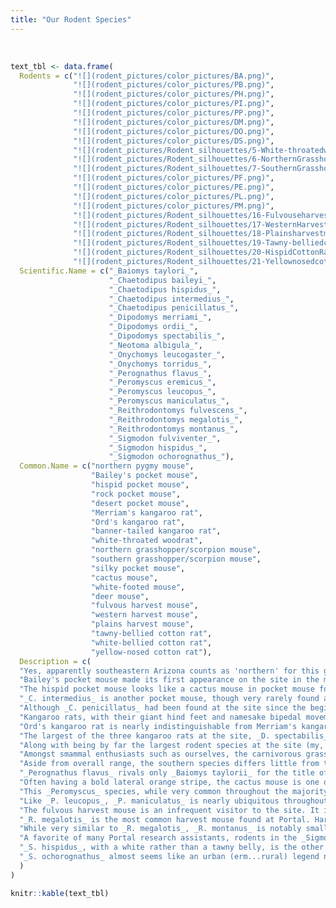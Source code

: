 ```yaml
---
title: "Our Rodent Species"
---
```

<br>

```r

text_tbl <- data.frame(
  Rodents = c("![](rodent_pictures/color_pictures/BA.png)",
              "![](rodent_pictures/color_pictures/PB.png)",
              "![](rodent_pictures/color_pictures/PH.png)",
              "![](rodent_pictures/color_pictures/PI.png)",
              "![](rodent_pictures/color_pictures/PP.png)",
              "![](rodent_pictures/color_pictures/DM.png)",
              "![](rodent_pictures/color_pictures/DO.png)",
              "![](rodent_pictures/color_pictures/DS.png)",
              "![](rodent_pictures/Rodent_silhouettes/5-White-throatedwoodrat.png)",
              "![](rodent_pictures/Rodent_silhouettes/6-NorthernGrasshoppermouse.png)",
              "![](rodent_pictures/Rodent_silhouettes/7-SouthernGrasshoppermouse.png)",
              "![](rodent_pictures/color_pictures/PF.png)",
              "![](rodent_pictures/color_pictures/PE.png)",
              "![](rodent_pictures/color_pictures/PL.png)",
              "![](rodent_pictures/color_pictures/PM.png)",
              "![](rodent_pictures/Rodent_silhouettes/16-Fulvouseharvestmouse.png)",
              "![](rodent_pictures/Rodent_silhouettes/17-WesternHarvestmouse.png)",
              "![](rodent_pictures/Rodent_silhouettes/18-Plainsharvestmouse.png)",
              "![](rodent_pictures/Rodent_silhouettes/19-Tawny-belliedcottonrat.png)",
              "![](rodent_pictures/Rodent_silhouettes/20-HispidCottonRat.png)",
              "![](rodent_pictures/Rodent_silhouettes/21-Yellownosedcottonrat.png)"), 
  Scientific.Name = c("_Baiomys taylori_", 
                      "_Chaetodipus baileyi_", 
                      "_Chaetodipus hispidus_",
                      "_Chaetodipus intermedius_",
                      "_Chaetodipus penicillatus_",
                      "_Dipodomys merriami_", 
                      "_Dipodomys ordii_", 
                      "_Dipodomys spectabilis_", 
                      "_Neotoma albigula_", 
                      "_Onychomys leucogaster_", 
                      "_Onychomys torridus_",
                      "_Perognathus flavus_",
                      "_Peromyscus eremicus_",
                      "_Peromyscus leucopus_",
                      "_Peromyscus maniculatus_",
                      "_Reithrodontomys fulvescens_",
                      "_Reithrodontomys megalotis_",
                      "_Reithrodontomys montanus_",
                      "_Sigmodon fulviventer_",
                      "_Sigmodon hispidus_",
                      "_Sigmodon ochorognathus_"),
  Common.Name = c("northern pygmy mouse", 
                  "Bailey's pocket mouse",
                  "hispid pocket mouse",
                  "rock pocket mouse",
                  "desert pocket mouse",
                  "Merriam's kangaroo rat", 
                  "Ord's kangaroo rat", 
                  "banner-tailed kangaroo rat", 
                  "white-throated woodrat", 
                  "northern grasshopper/scorpion mouse", 
                  "southern grasshopper/scorpion mouse",
                  "silky pocket mouse",
                  "cactus mouse",
                  "white-footed mouse",
                  "deer mouse",
                  "fulvous harvest mouse",
                  "western harvest mouse",
                  "plains harvest mouse",
                  "tawny-bellied cotton rat",
                  "white-bellied cotton rat",
                  "yellow-nosed cotton rat"),
  Description = c(
  "Yes, apparently southeastern Arizona counts as 'northern' for this genus. One of two competitors for title of 'smallest Portal rodent,' _B. taylori_ is currently an infrequent but welcome visitor to the site. As it is primarily a grassland species, individuals caught on the site rarely stay for long. Interestingly, the roughly 8-gram _B. taylori_ is often found in association with cotton rats (_Sigmodon_), which can weight in excess of 100 grams.", 
  "Bailey's pocket mouse made its first appearance on the site in the mid-1990s. It is essentially a giant version of its congeneric relative, the desert pocket mouse (_C. penicillatus_). While close in size to Merriam's and Ord's kangaroo rats, it is an inferior competitor and, therefore, is found almost solely on kangaroo rat exclosure plots.",
  "The hispid pocket mouse looks like a cactus mouse in pocket mouse form; it's the size of _C. baileyi_ with a beautiful lateral orange stripe. _C. hispidus_ has historically been the least frequently recorded species at the site. In the past few months, however, we've caught one or two each trapping period. Nevertheless, it remains a very transient speices; each individual caught this year has been caught once and then never seen again.",
  "_C. intermedius_ is another pocket mouse, though very rarely found at the site as it prefers rockier habitats; it is very similar to _C. penicillatus_ except in habitat preference.",
  "Although _C. penicillatus_ had been found at the site since the beginning of the study, it didn't become such an important player in the system until the 2000s. Now, this small pocket mouse is one of the main seasonal drivers of total rodent abundance at the site. The population explodes in the summers with known individuals, new adults, and brand new babies alike; they are ubiquitous across the site, regardless of plot type. In the winters, _C. penicillatus_ enters a type of torpor (not quite hibernation), creating a large seasonal fluctuation in abundance.  ",
  "Kangaroo rats, with their giant hind feet and namesake bipedal movement, are some of the most beloved species at the site. Of the three species in the _Dipodomys_ genus, _D. merriami_ is currently the most abundant and, presumably, dominant in the system.",
  "Ord's kangaroo rat is nearly indistinguishable from Merriam's kangaroo rat except for a tiny fifth toe on its hind feet that the Merriams lack. _D. ordii_ can be thought of as _D. merriami's_ kid brother who's always aspiring to be like his brother but can't quite keep up; a grass-loving species, _D. ordii_ is often just trailing _D. merriami_ in abundance.",
  "The largest of the three kangaroo rats at the site, _D. spectabilis_ (fondly referred to as 'spectabs' by those in the know) is known for its striking tail. It has by far the largest feet on the site at a whopping 48 mm average and often weighs in at over 100 grams, nearly twice the size of the other kangaroo rats. Spectabs were once running the show at Portal. As the site became shrubbier, however, the reign of _D. spectabilis_ came to a slow end in the 1990's. Since then, a few individuals have popped up here and there but haven't stuck around, often heading for grassier pastures.",
  "Along with being by far the largest rodent species at the site (my, what big teeth you have...), _Neotoma albigula_ also has a big reputation---roughly 200 grams worth. Woodrats are quite different ecologically from the rest of the species at the site. Unlike the majority of our rodents which are granivorous, _N. albigula_ is primarily a foliovore. (The resident woodrat in our ramada, however, seems to eat just about anything.) Woodrats---also commonly known as packrats---build middens, or large nests, out of sticks and any 'interesting' debris they can get their paws on. While their numbers at the site aren't prolific, research assistants know exactly which kangaroo rat exclosure plots this species tends to inhabit and secretly wish they'd brought leather gloves with them.",
  "Amongst smammal enthusiasts such as ourselves, the carnivorous grasshopper mice (_Onychomys_ genus) are legendary. Their name(s) and [this video](https://www.youtube.com/watch?v=ohd_mSIWTXk) basically say it all. In addition to eating insects and scorpions, they have been known to eat venomous centipedes and even other mice. Both species also have a distinctive high-pitched 'howl' when defending their territory. Mighty though they are, both species, and _O. leucogaster_ in particular, have hilariously short tails. For unknown reasons, the northern grasshopper mouse is less common at the site than the southern.",
  "Aside from overall range, the southern species differs little from the northern (_O. leucogaster_) except for a slightly longer tail and somewhat more elongated appearance. This species is more abundant at the site and can be found in all plot types.",
  "_Perognathus flavus_ rivals only _Baiomys taylorii_ for the title of smallest rodent at our site, weighing between 5 and 10 grams. Tiny, beautiful, and immensely soft, this aptly named silky pocket mouse is a favorite of previous and current research assistants alike. Its relatively low abundance and recent rarity makes it an especially exciting catch.",
  "Often having a bold lateral orange stripe, the cactus mouse is one of the most colorful and striking mice at Portal. It is also the most commonly found _Peromyscus_ species at the site, usually found in kangaroo rat exclosures and incidentally in the full removal plots. Unlike the white-footed mouse and deer mouse, however, it is mainly restricted to the deserts in the American Southwest and northern Mexico.",
  "This _Peromyscus_ species, while very common throughout the majority of the United States, is not all that common at Portal. _Peromyscus_ are good climbers and, therefore, frequently end up in the full rodent exclosure plots.",
  "Like _P. leucopus_, _P. maniculatus_ is nearly ubiquitous throughout the continental United States but is not a particularly common resident at the site. The desert variants of these two species are challenging to distinguish between, adding a fun challenge to trapping.",
  "The fulvous harvest mouse is an infrequent visitor to the site. It is the largest---and the rarest---harvest mouse species found at the site. Like many of the _Reithrodontomys_ caught at the site, it is most often found in kangaroo rat exclosures and full rodent removals.",
  "_R. megalotis_ is the most common harvest mouse found at Portal. Harvest mice abundance tends to remain fairly low throughout the site, though there is sometimes an increase in the winter when the desert pocket mice (_C. penicillatus_) are in torpor.",
  "While very similar to _R. megalotis_, _R. montanus_ is notably smaller than the other harvest mice at the site. It is less commonly found at the site than _R. megalotis_ but plays a similar role ecologically.",
  "A favorite of many Portal research assistants, rodents in the _Sigmodon_ genus are best described as 'squishy like cotton.' Okay, so maybe that's not the most descriptive identifier, but their size and coloration make them an easily identifiable genus. _S. fulviventer_ is one of the two more frequently seen cotton rat species at the site. It is distinguishable by the yellow (rather than white) fur on its belly, as indicated by its descriptive common name. ",
  "_S. hispidus_, with a white rather than a tawny belly, is the other cotton rat species that somewhat frequently has been caught at the site. The _Sigmodons_ seem to come through the site in waves; some years are boom years while others are bust years. What is driving these population cycles? How do _Sigmodons_ move through the regional landscape? We don't know but sure would like to find out.",
  "_S. ochorognathus_ almost seems like an urban (erm...rural) legend nowadays. A few individuals were caught in the 1990s, but none have been seen since."
  )
)

knitr::kable(text_tbl)

```
 